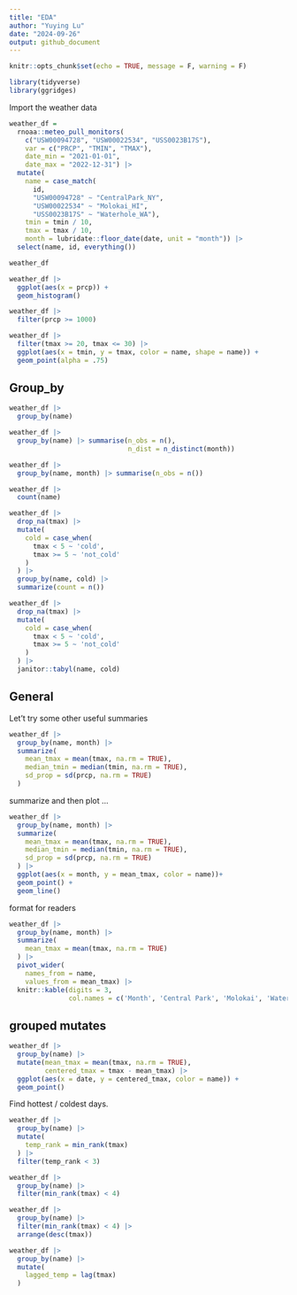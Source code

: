 ```yaml
---
title: "EDA"
author: "Yuying Lu"
date: "2024-09-26"
output: github_document
---
```


```r
knitr::opts_chunk$set(echo = TRUE, message = F, warning = F)
```

```r
library(tidyverse)
library(ggridges)
```


Import the weather data

```r
weather_df = 
  rnoaa::meteo_pull_monitors(
    c("USW00094728", "USW00022534", "USS0023B17S"),
    var = c("PRCP", "TMIN", "TMAX"), 
    date_min = "2021-01-01",
    date_max = "2022-12-31") |>
  mutate(
    name = case_match(
      id, 
      "USW00094728" ~ "CentralPark_NY", 
      "USW00022534" ~ "Molokai_HI",
      "USS0023B17S" ~ "Waterhole_WA"),
    tmin = tmin / 10,
    tmax = tmax / 10,
    month = lubridate::floor_date(date, unit = "month")) |>
  select(name, id, everything())

weather_df
```

```r
weather_df |> 
  ggplot(aes(x = prcp)) + 
  geom_histogram()
```

```r
weather_df |> 
  filter(prcp >= 1000)
```

```r
weather_df |> 
  filter(tmax >= 20, tmax <= 30) |> 
  ggplot(aes(x = tmin, y = tmax, color = name, shape = name)) + 
  geom_point(alpha = .75)
```


## Group_by

```r
weather_df |> 
  group_by(name)
```

```r
weather_df |> 
  group_by(name) |> summarise(n_obs = n(),
                              n_dist = n_distinct(month))
```

```r
weather_df |> 
  group_by(name, month) |> summarise(n_obs = n())
```

```r
weather_df |> 
  count(name)
```


```r
weather_df |> 
  drop_na(tmax) |> 
  mutate(
    cold = case_when(
      tmax < 5 ~ 'cold',
      tmax >= 5 ~ 'not_cold'
    )
  ) |> 
  group_by(name, cold) |> 
  summarize(count = n())
```
```r
weather_df |> 
  drop_na(tmax) |> 
  mutate(
    cold = case_when(
      tmax < 5 ~ 'cold',
      tmax >= 5 ~ 'not_cold'
    )
  ) |> 
  janitor::tabyl(name, cold)
```

## General 

Let't try some other useful summaries

```r
weather_df |> 
  group_by(name, month) |> 
  summarize(
    mean_tmax = mean(tmax, na.rm = TRUE),
    median_tmin = median(tmin, na.rm = TRUE),
    sd_prop = sd(prcp, na.rm = TRUE)
  )
```

summarize and then plot ...

```r
weather_df |> 
  group_by(name, month) |> 
  summarize(
    mean_tmax = mean(tmax, na.rm = TRUE),
    median_tmin = median(tmin, na.rm = TRUE),
    sd_prop = sd(prcp, na.rm = TRUE)
  ) |> 
  ggplot(aes(x = month, y = mean_tmax, color = name))+
  geom_point() +
  geom_line()
```


format for readers

```r
weather_df |> 
  group_by(name, month) |> 
  summarize(
    mean_tmax = mean(tmax, na.rm = TRUE)
  ) |> 
  pivot_wider(
    names_from = name,
    values_from = mean_tmax) |> 
  knitr::kable(digits = 3,
               col.names = c('Month', 'Central Park', 'Molokai', 'Waterhole'))

```

## grouped mutates

```r
weather_df |> 
  group_by(name) |> 
  mutate(mean_tmax = mean(tmax, na.rm = TRUE),
         centered_tmax = tmax - mean_tmax) |> 
  ggplot(aes(x = date, y = centered_tmax, color = name)) + 
  geom_point()
```

Find hottest / coldest days.

```r
weather_df |> 
  group_by(name) |> 
  mutate(
    temp_rank = min_rank(tmax)
  ) |> 
  filter(temp_rank < 3)
```

```r
weather_df |> 
  group_by(name) |> 
  filter(min_rank(tmax) < 4)
```

```r
weather_df |> 
  group_by(name) |> 
  filter(min_rank(tmax) < 4) |> 
  arrange(desc(tmax))
```



```r
weather_df |> 
  group_by(name) |> 
  mutate(
    lagged_temp = lag(tmax)
  ) 
```





